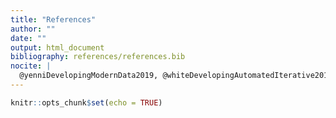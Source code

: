 ```yaml
---
title: "References"
author: ""
date: ""
output: html_document
bibliography: references/references.bib
nocite: | 
  @yenniDevelopingModernData2019, @whiteDevelopingAutomatedIterative2019,@peikertReproducibleDataAnalysis2019, @obelsAnalysisOpenData2020, @maer-mateiSkillNeedsEarly2019, @leipzigRoleMetadataReproducible2020, @koehlerlemanBetterTogetherElements2020, @ISI:000641472100002, @ISI:000537465000018, @ISI:000473184100005, @ISI:000454682100001, @hocquetEpistemicIssuesComputational2021, @Hatton2019137, @diazDevOpsPracticePreliminary2019, @debayserResearchOpsCaseDevOps2015, @beaulieu-jonesReproducibilityComputationalWorkflows2017, @wittmanGuideToolboxReplicability2020, @Culina:2018dn, @Murray2021, @Sequeira2021
---
```


```r
knitr::opts_chunk$set(echo = TRUE)
```


